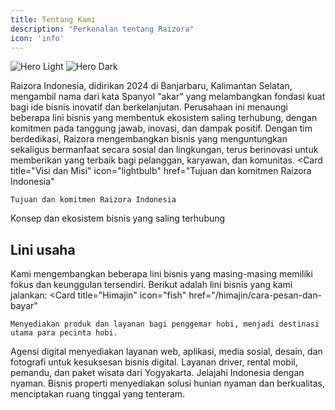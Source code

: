 ```yaml
---
title: Tentang Kami
description: "Perkenalan tentang Raizora"
icon: 'info'
---
```


<img
  className="block dark:hidden"
  src="/images/hero-light.png"
  alt="Hero Light"
/>
<img
  className="hidden dark:block"
  src="/images/hero-dark.png"
  alt="Hero Dark"
/>

Raizora Indonesia, didirikan 2024 di Banjarbaru, Kalimantan Selatan, mengambil nama dari kata Spanyol "akar" yang melambangkan fondasi kuat bagi ide bisnis inovatif dan berkelanjutan. Perusahaan ini menaungi beberapa lini bisnis yang membentuk ekosistem saling terhubung, dengan komitmen pada tanggung jawab, inovasi, dan dampak positif. Dengan tim berdedikasi, Raizora mengembangkan bisnis yang menguntungkan sekaligus bermanfaat secara sosial dan lingkungan, terus berinovasi untuk memberikan yang terbaik bagi pelanggan, karyawan, dan komunitas.
<CardGroup cols={2}>
  <Card
    title="Visi dan Misi"
    icon="lightbulb"
    href="Tujuan dan komitmen Raizora Indonesia"
  >
    Tujuan dan komitmen Raizora Indonesia
  </Card>
  <Card
    title="Ekosistem Bisnis"
    icon="diagram-project"
    href="/raizora/ekosistem-bisnis"
  >
    Konsep dan ekosistem bisnis yang saling terhubung
  </Card>
</CardGroup>

## Lini usaha

Kami mengembangkan beberapa lini bisnis yang masing-masing memiliki fokus dan keunggulan tersendiri. Berikut adalah lini bisnis yang kami jalankan:
<CardGroup cols={2}>
  <Card
    title="Himajin"
    icon="fish"
    href="/himajin/cara-pesan-dan-bayar"
  >
    Menyediakan produk dan layanan bagi penggemar hobi, menjadi destinasi utama para pecinta hobi.
  </Card>
  <Card
    title="Ketuju"
    icon="code"
    href="/ketuju/cara-kerja-dengan-kami"
  >
    Agensi digital menyediakan layanan web, aplikasi, media sosial, desain, dan fotografi untuk kesuksesan bisnis digital.
  </Card>
  <Card
    title="GEA"
    icon="car"
    href="/gea/cara-memesan-layanan"
  >
    Layanan driver, rental mobil, pemandu, dan paket wisata dari Yogyakarta. Jelajahi Indonesia dengan nyaman.
  </Card>
  <Card
    title="Tempat teduh"
    icon="house"
    href="/tempat-teduh/cara-mencari-kos-dan-kontrakan"
  >
    Bisnis properti menyediakan solusi hunian nyaman dan berkualitas, menciptakan ruang tinggal yang tenteram.
  </Card>
</CardGroup>